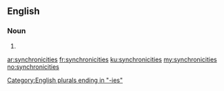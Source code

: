 ==English==

===Noun===
{{head|en}}

# {{plural of|synchronicity}}

[[Category:English plurals ending in "-ies"]]

[[ar:synchronicities]]
[[fr:synchronicities]]
[[ku:synchronicities]]
[[my:synchronicities]]
[[no:synchronicities]]